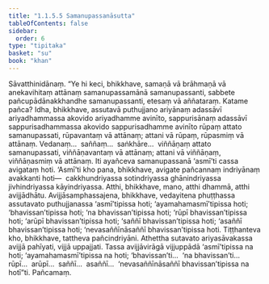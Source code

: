 ```yaml
---
title: "1.1.5.5 Samanupassanāsutta"
tableOfContents: false
sidebar:
  order: 6
type: "tipitaka"
basket: "su"
book: "khan"
---
```



<DynamicBreadcrumb />

<Division number="47" book="khan" bookNo="13" page="38">

<Paragraph number="204" book="khan">
Sāvatthinidānaṃ. “Ye hi keci, bhikkhave, samaṇā vā brāhmaṇā vā anekavihitaṃ attānaṃ samanupassamānā samanupassanti, sabbete pañcupādānakkhandhe samanupassanti, etesaṃ vā aññataraṃ. Katame pañca? Idha, bhikkhave, assutavā puthujjano ariyānaṃ adassāvī ariyadhammassa akovido ariyadhamme avinīto, sappurisānaṃ adassāvī sappurisadhammassa akovido sappurisadhamme avinīto rūpaṃ attato samanupassati, rūpavantaṃ vā attānaṃ; attani vā rūpaṃ, rūpasmiṃ vā attānaṃ. Vedanaṃ…  saññaṃ…  saṅkhāre…  viññāṇaṃ attato samanupassati, viññāṇavantaṃ vā attānaṃ; attani vā viññāṇaṃ, viññāṇasmiṃ vā attānaṃ.
</Paragraph>

<Paragraph number="205" book="khan">
Iti ayañceva samanupassanā ‘asmī’ti cassa avigataṃ hoti. ‘Asmī’ti kho pana, bhikkhave, avigate pañcannaṃ indriyānaṃ avakkanti hoti—  cakkhundriyassa sotindriyassa ghānindriyassa jivhindriyassa kāyindriyassa. Atthi, bhikkhave, mano, atthi dhammā, atthi avijjādhātu. Avijjāsamphassajena, bhikkhave, vedayitena phuṭṭhassa assutavato puthujjanassa ‘asmī’tipissa hoti; ‘ayamahamasmī’tipissa hoti; ‘bhavissan’tipissa hoti; ‘na bhavissan’tipissa hoti; ‘rūpī bhavissan’tipissa hoti; ‘arūpī bhavissan’tipissa hoti; ‘saññī bhavissan’tipissa hoti; ‘asaññī bhavissan’tipissa hoti; ‘nevasaññīnāsaññī bhavissan’tipissa hoti.
</Paragraph>

<Paragraph number="206" book="khan">
Tiṭṭhanteva kho, bhikkhave, tattheva pañcindriyāni. Athettha sutavato ariyasāvakassa avijjā pahīyati, vijjā uppajjati. Tassa avijjāvirāgā vijjuppādā ‘asmī’tipissa na hoti; ‘ayamahamasmī’tipissa na hoti; ‘bhavissan’ti…  ‘na bhavissan’ti…  rūpī…  arūpī…  saññī…  asaññī…  ‘nevasaññīnāsaññī bhavissan’tipissa na hotī”ti.

</Paragraph>
</Division>

<Paragraph number="207" type="center" book="khan">
Pañcamaṃ.
</Paragraph>
